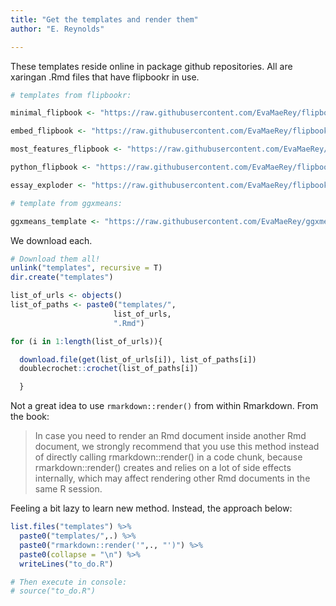 ```yaml
---
title: "Get the templates and render them"
author: "E. Reynolds"

---
```


These templates reside online in package github repositories.  All are xaringan .Rmd files that have flipbookr in use. 


```r
# templates from flipbookr:

minimal_flipbook <- "https://raw.githubusercontent.com/EvaMaeRey/flipbookr/master/inst/rmarkdown/templates/minimal-flipbook/skeleton/skeleton.Rmd"

embed_flipbook <- "https://raw.githubusercontent.com/EvaMaeRey/flipbookr/master/inst/rmarkdown/templates/flipbook-embed/skeleton/skeleton.Rmd"

most_features_flipbook <- "https://raw.githubusercontent.com/EvaMaeRey/flipbookr/master/inst/rmarkdown/templates/most-features/skeleton/skeleton.Rmd"

python_flipbook <- "https://raw.githubusercontent.com/EvaMaeRey/flipbookr/master/inst/rmarkdown/templates/python-flipbook/skeleton/skeleton.Rmd"

essay_exploder <- "https://raw.githubusercontent.com/EvaMaeRey/flipbookr/master/inst/rmarkdown/templates/slow-essay/skeleton/skeleton.Rmd"

# template from ggxmeans:

ggxmeans_template <- "https://raw.githubusercontent.com/EvaMaeRey/ggxmean/master/inst/rmarkdown/templates/template-name/skeleton/skeleton.Rmd"
```

We download each.

```r
# Download them all!
unlink("templates", recursive = T)
dir.create("templates")

list_of_urls <- objects()
list_of_paths <- paste0("templates/", 
                       list_of_urls, 
                       ".Rmd")

for (i in 1:length(list_of_urls)){

  download.file(get(list_of_urls[i]), list_of_paths[i])
  doublecrochet::crochet(list_of_paths[i])

  }

```

Not a great idea to use `rmarkdown::render()` from within Rmarkdown.  From the book:

> In case you need to render an Rmd document inside another Rmd document, we strongly recommend that you use this method instead of directly calling rmarkdown::render() in a code chunk, because rmarkdown::render() creates and relies on a lot of side effects internally, which may affect rendering other Rmd documents in the same R session.

Feeling a bit lazy to learn new method. Instead, the approach below:

```r
list.files("templates") %>% 
  paste0("templates/",.) %>% 
  paste0("rmarkdown::render('",., "')") %>% 
  paste0(collapse = "\n") %>% 
  writeLines("to_do.R")

# Then execute in console:
# source("to_do.R")
```

